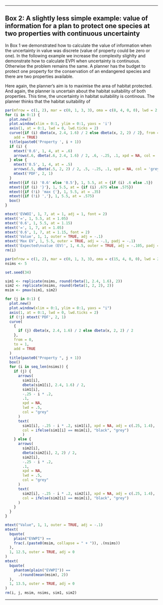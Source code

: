 ***

Box 2: A slightly less simple example: value of information for a plan to protect one species at two properties with continuous uncertainty
-------------------------------------------------------------------------------------------------------------------------------------------

In Box 1 we demonstrated how to calculate the value of information when the uncertainty in value was discrete (value of property could be zero or one). In the following example we increase the complexity slighlty and demonstrate how to calculate EVPI when uncertainty is continuous. Otherwise the problem remains the same. A planner has the budget to protect one property for the conservation of an endangered species and there are two properties available.

Here again, the planner's aim is to maximise the area of habitat protected. And again, the planner is uncertain about the habitat suitability of both properties. This time, the uncertainty in habitat suitability is continous. The planner thinks that the habitat suitability of 

\vspace{12pt}
```r
par(mfrow = c(1, 2), mar = c(0, 1, 3, 3), oma = c(8, 4, 0, 0), lwd = 2, ps = 12)
for (i in 0:1) {
  plot.new()
  plot.window(xlim = 0:1, ylim = 0:1, yaxs = 'i')
  axis(1, at = 0:1, lwd = 0, lwd.ticks = 2)
  curve({if (i) dbeta(x, 2.4, 1.6) / 2 else dbeta(x, 2, 2) / 2}, from = 0, to = 1,
    add = TRUE)
  title(paste0('Property ', i + 1))
  if (i) {
    mtext('0.6', 1, 4, at = .6)
    arrows(.6, dbeta(.6, 2.4, 1.6) / 2, .6, -.25, .1, xpd = NA, col = 'grey25', lwd = 1)
  } else {
    mtext('0.5', 1, 4, at = .5)
    arrows(.5, dbeta(.5, 2, 2) / 2, .5, -.25, .1, xpd = NA, col = 'grey25', lwd = 1)
    mtext('PDF', 2, 1)
  }
  mtext({if (i) '0.6' else '0.5'}, 1, 5.5, at = {if (i) .6 else .5})
  mtext({if (i) '}'}, 1, 5.5, at = {if (i) .675 else .575})
  mtext({if (!i) 'max {'}, 1, 5.5, at = .35)
  mtext({if (!i) ','}, 1, 5.5, at = .575)
  box()
}

mtext('EVWOI', 1, 7, at = 1, adj = 1, font = 2)
mtext('=', 1, 5.5, at = 1.05)
mtext('0.6', 1, 5.5, at = 1.15)
mtext('=', 1, 7, at = 1.05)
mtext('0.6', 1, 7, at = 1.15, font = 2)
mtext('Value', 1, 1, outer = TRUE, adj = -.1)
mtext('Max EV', 1, 5.5, outer = TRUE, adj = -.1, padj = -.1)
mtext('Expected\nvalue (EV)', 1, 4.5, outer = TRUE, adj = -.105, padj = -.3)
rm(i)
```

\vspace{12pt}
```r
par(mfrow = c(1, 2), mar = c(0, 1, 3, 3), oma = c(15, 4, 0, 0), lwd = 2, ps = 12)
nsims <- 5

set.seed(34)

sim1 <- replicate(nsims, round(rbeta(1, 2.4, 1.6), 2))
sim2 <- replicate(nsims, round(rbeta(1, 2, 2), 2))
msim <- pmax(sim1, sim2)

for (j in 0:1) {
  plot.new()
  plot.window(xlim = 0:1, ylim = 0:1, yaxs = "i")
  axis(1, at = 0:1, lwd = 0, lwd.ticks = 2)
  if (!j) mtext('PDF', 2, 1)
  curve(
    {
      if (j) dbeta(x, 2.4, 1.6) / 2 else dbeta(x, 2, 2) / 2
    }, 
    from = 0,
    to = 1,
    add = TRUE
  )
  title(paste0("Property ", j + 1))
  box()
  for (i in seq_len(nsims)) {
    if (j) {
      arrows(
        sim1[i],
        dbeta(sim1[i], 2.4, 1.6) / 2,
        sim1[i],
        -.25 - i * .2,
        .1,
        xpd = NA,
        lwd = .5,
        col = "grey"
      )
      text(
        sim1[i], -.25 - i * .2, sim1[i], xpd = NA, adj = c(.25, 1.4),
        col = ifelse(sim1[i] == msim[i], "black", "grey")
        )
    } else {
      arrows(
        sim2[i],
        dbeta(sim2[i], 2, 2) / 2,
        sim2[i],
        -.25 - i * .2,
        .1,
        xpd = NA,
        lwd = .5,
        col = "grey"
      )
      text(
        sim2[i], -.25 - i * .2, sim2[i], xpd = NA, adj = c(.25, 1.4),
        col = ifelse(sim2[i] == msim[i], "black", "grey")
      )
    }
  }
}

mtext("Value", 1, 1, outer = TRUE, adj = -.1)
mtext(
  bquote(
    plain("EVWPI") ==
    frac(.(paste0(msim, collapse = " + ")), .(nsims))
  ),
  1, 12.5, outer = TRUE, adj = 0
)
mtext(
  bquote(
    phantom(plain("EVWPI")) ==
      .(round(mean(msim), 2))
  ),
  1, 13.5, outer = TRUE, adj = 0
)
rm(i, j, msim, nsims, sim1, sim2)
```

***

